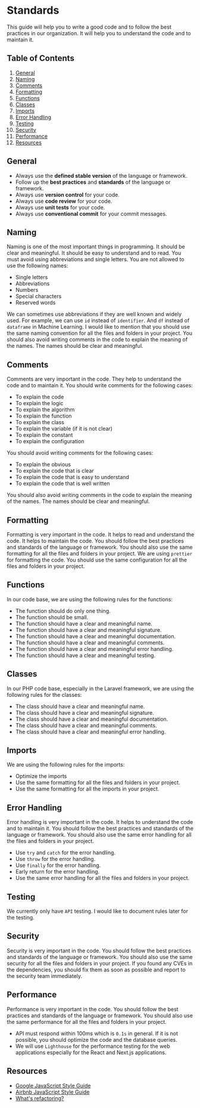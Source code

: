 # Standards

This guide will help you to write a good code and to follow the best practices in our organization. It will help you to understand the code and to maintain it.

## Table of Contents

1. [General](#general)
2. [Naming](#naming)
3. [Comments](#comments)
4. [Formatting](#formatting)
5. [Functions](#functions)
6. [Classes](#classes)
7. [Imports](#imports)
8. [Error Handling](#error-handling)
9. [Testing](#testing)
10. [Security](#security)
11. [Performance](#performance)
12. [Resources](#resources)

## General

- Always use the **defined stable version** of the language or framework.
- Follow up the **best practices** and **standards** of the language or framework.
- Always use **version control** for your code.
- Always use **code review** for your code.
- Always use **unit tests** for your code.
- Always use **conventional commit** for your commit messages.

## Naming
Naming is one of the most important things in programming. It should be clear and meaningful. It should be easy to understand and to read. You must avoid using abbreviations and single letters.
You are not allowed to use the following names:
- Single letters
- Abbreviations
- Numbers
- Special characters
- Reserved words

We can sometimes use abbreviations if they are well known and widely used. For example, we can use `id` instead of `identifier`. And `df` instead of `dataframe` in Machine Learning.
I would like to mention that you should use the same naming convention for all the files and folders in your project.
You should also avoid writing comments in the code to explain the meaning of the names. The names should be clear and meaningful.


## Comments
Comments are very important in the code. They help to understand the code and to maintain it. You should write comments for the following cases:
- To explain the code
- To explain the logic
- To explain the algorithm
- To explain the function
- To explain the class
- To explain the variable (if it is not clear)
- To explain the constant
- To explain the configuration

You should avoid writing comments for the following cases:
- To explain the obvious
- To explain the code that is clear
- To explain the code that is easy to understand
- To explain the code that is well written

You should also avoid writing comments in the code to explain the meaning of the names. The names should be clear and meaningful.

## Formatting

Formatting is very important in the code. It helps to read and understand the code. It helps to maintain the code. You should follow the best practices and standards of the language or framework. You should also use the same formatting for all the files and folders in your project.
We are using `prettier` for formatting the code. You should use the same configuration for all the files and folders in your project.

## Functions

In our code base, we are using the following rules for the functions:
- The function should do only one thing.
- The function should be small.
- The function should have a clear and meaningful name.
- The function should have a clear and meaningful signature.
- The function should have a clear and meaningful documentation.
- The function should have a clear and meaningful comments.
- The function should have a clear and meaningful error handling.
- The function should have a clear and meaningful testing.

## Classes

In our PHP code base, especially in the Laravel framework, we are using the following rules for the classes:
- The class should have a clear and meaningful name.
- The class should have a clear and meaningful signature.
- The class should have a clear and meaningful documentation.
- The class should have a clear and meaningful comments.
- The class should have a clear and meaningful error handling.

## Imports
We are using the following rules for the imports:
- Optimize the imports
- Use the same formatting for all the files and folders in your project.
- Use the same formatting for all the imports in your project.

## Error Handling
Error handling is very important in the code. It helps to understand the code and to maintain it. You should follow the best practices and standards of the language or framework. You should also use the same error handling for all the files and folders in your project.
- Use `try` and `catch` for the error handling.
- Use `throw` for the error handling.
- Use `finally` for the error handling.
- Early return for the error handling.
- Use the same error handling for all the files and folders in your project.

## Testing

We currently only have `API` testing. I would like to document rules later for the testing.

## Security

Security is very important in the code. You should follow the best practices and standards of the language or framework. You should also use the same security for all the files and folders in your project.
If you found any CVEs in the dependencies, you should fix them as soon as possible and report to the security team immediately.

## Performance

Performance is very important in the code. You should follow the best practices and standards of the language or framework. You should also use the same performance for all the files and folders in your project.
- API must respond within 100ms which is `0.1s` in general. If it is not possible, you should optimize the code and the database queries.
- We will use `Lighthouse` for the performance testing for the web applications especially for the React and Next.js applications.

## Resources

- [Google JavaScript Style Guide](https://google.github.io/styleguide/jsguide.html)
- [Airbnb JavaScript Style Guide](https://github.com/airbnb/javascript)
- [What's refactoring?](https://refactoring.guru/refactoring/what-is-refactoring)
